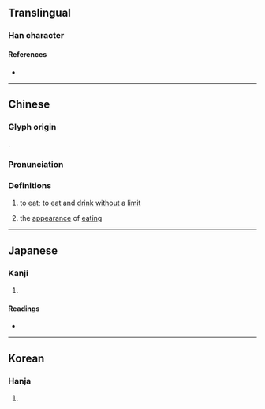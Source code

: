 {{character info/new}}
==Translingual==

===Han character===
{{Han char|rn=30|rad=口|as=12|sn=15|four=|canj=RYTG|ids=⿰口童}}

====References====
* {{Han ref|kx=0208.170|dkj=04297|dj=0431.120|hdz=10686.020|uh=5647|ud=22087}}

----

==Chinese==
{{zh-forms}}

===Glyph origin===
{{Han etym}}
{{Han compound|口|童|ls=psc|c1=s|c2=p|t1=mouth}}.

===Pronunciation===
{{zh-pron
|m=chuáng
|c=cong4,zong6
|md=chòng
|mc=y
|oc=y
|ma=
|cat=v
}}

===Definitions===
{{zh-hanzi}}

# {{lb|zh|now|dialectal}} to [[eat]]; to [[eat]] and [[drink]] [[without]] a [[limit]]
#: {{zh-x|'''噇''' 飽 恰 閒。|Have nothing else to do. / Don't you have nothing else to do? / Mind your own concerns/business.|3=MD|tr=Chòng bā kák-èng.|link=yes|a=Cdo-fzho 噇飽恰閒.wav}}
# the [[appearance]] of [[eat]]ing {{rfv-sense|zh}}

----

==Japanese==

===Kanji===
{{ja-kanji|grade=|rs=口12}}

# {{defn|lang=ja|sort=口12}}

====Readings====
* {{ja-readings|on=[[とう]] (tō)|kun=[[たべる]] (taberu)}}

----

==Korean==

===Hanja===
{{ko-hanja|hangeul=담|rv=dam|mr=tam}}

# {{defn|lang=ko|sort=口12}}